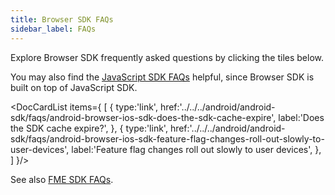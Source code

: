 ```yaml
---
title: Browser SDK FAQs
sidebar_label: FAQs
---
```



Explore Browser SDK frequently asked questions by clicking the tiles below.

You may also find the [JavaScript SDK FAQs](../../../javascript/javascript-sdk/faqs/) helpful, since Browser SDK is built on top of JavaScript SDK.

<DocCardList items={
  [
    { 
      type:'link', 
      href:'../../../android/android-sdk/faqs/android-browser-ios-sdk-does-the-sdk-cache-expire', 
      label:'Does the SDK cache expire?', 
    },
    { 
      type:'link', 
      href:'../../../android/android-sdk/faqs/android-browser-ios-sdk-feature-flag-changes-roll-out-slowly-to-user-devices', 
      label:'Feature flag changes roll out slowly to user devices', 
    },
  ]
}/>

See also [FME SDK FAQs](/docs/feature-management-experimentation/20-sdks-and-infrastructure/docs/sdks/zfaqs/).
